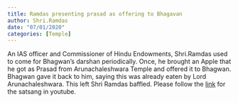 ```yaml
---
title: Ramdas presenting prasad as offering to Bhagavan
author: Shri.Ramdas
date: "07/01/2020"
categories: [Temple]
---
```

An IAS officer and Commissioner of Hindu Endowments, Shri.Ramdas used to come for Bhagwan's darshan periodically.  Once, he brought an Apple that he got as Prasad from Arunachaleshwara Temple and offered it to Bhagwan. Bhagwan gave it back to him, saying this was already eaten by Lord Arunachaleshwara. This left Shri Ramdas baffled.
 Please follow the [link](https://youtu.be/pw6zlcrN77A?si=KSjoBjADtunYS-NF) for the satsang in youtube.
